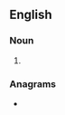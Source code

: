 ==English==

===Noun===
{{head|en|noun form}}

# {{plural of|bargee|lang=en}}

===Anagrams===
* {{anagrams|en|a=abeegrs|Seaberg|bareges|barèges}}